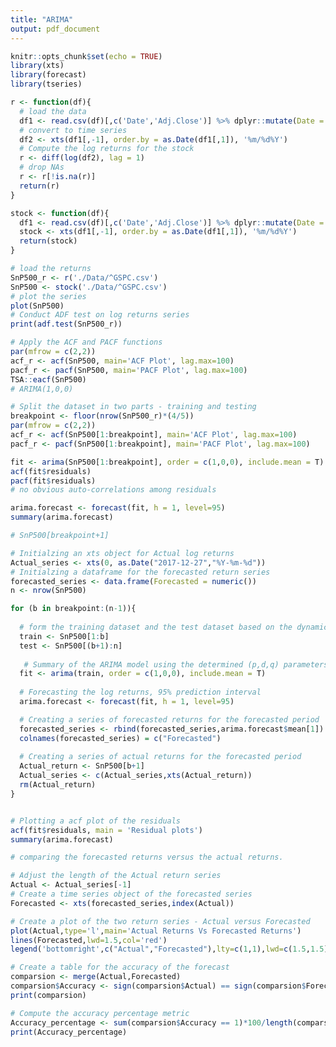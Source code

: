 ```yaml
---
title: "ARIMA"
output: pdf_document
---
```


```r
knitr::opts_chunk$set(echo = TRUE)
library(xts)
library(forecast)
library(tseries)
```
  
```r

r <- function(df){
  # load the data
  df1 <- read.csv(df)[,c('Date','Adj.Close')] %>% dplyr::mutate(Date = lubridate::as_date(Date))
  # convert to time series 
  df2 <- xts(df1[,-1], order.by = as.Date(df1[,1]), '%m/%d%Y')
  # Compute the log returns for the stock
  r <- diff(log(df2), lag = 1)
  # drop NAs
  r <- r[!is.na(r)]
  return(r)
}

stock <- function(df){
  df1 <- read.csv(df)[,c('Date','Adj.Close')] %>% dplyr::mutate(Date = lubridate::as_date(Date))
  stock <- xts(df1[,-1], order.by = as.Date(df1[,1]), '%m/%d%Y')
  return(stock)
}

```

```r
# load the returns
SnP500_r <- r('./Data/^GSPC.csv')
SnP500 <- stock('./Data/^GSPC.csv') 
# plot the series 
plot(SnP500)
# Conduct ADF test on log returns series
print(adf.test(SnP500_r))


```

```r

# Apply the ACF and PACF functions
par(mfrow = c(2,2))
acf_r <- acf(SnP500, main='ACF Plot', lag.max=100)
pacf_r <- pacf(SnP500, main='PACF Plot', lag.max=100)
TSA::eacf(SnP500)
# ARIMA(1,0,0)

```

```r

# Split the dataset in two parts - training and testing
breakpoint <- floor(nrow(SnP500_r)*(4/5))
par(mfrow = c(2,2))
acf_r <- acf(SnP500[1:breakpoint], main='ACF Plot', lag.max=100)
pacf_r <- pacf(SnP500[1:breakpoint], main='PACF Plot', lag.max=100)

fit <- arima(SnP500[1:breakpoint], order = c(1,0,0), include.mean = T)
acf(fit$residuals)
pacf(fit$residuals)
# no obvious auto-correlations among residuals

arima.forecast <- forecast(fit, h = 1, level=95)
summary(arima.forecast)

```

```r

# SnP500[breakpoint+1]

# Initialzing an xts object for Actual log returns
Actual_series <- xts(0, as.Date("2017-12-27","%Y-%m-%d"))
# Initialzing a dataframe for the forecasted return series
forecasted_series <- data.frame(Forecasted = numeric())
n <- nrow(SnP500)

for (b in breakpoint:(n-1)){
  
  # form the training dataset and the test dataset based on the dynamic breakpoint.
  train <- SnP500[1:b]
  test <- SnP500[(b+1):n]
 
   # Summary of the ARIMA model using the determined (p,d,q) parameters
  fit <- arima(train, order = c(1,0,0), include.mean = T)
  
  # Forecasting the log returns, 95% prediction interval 
  arima.forecast <- forecast(fit, h = 1, level=95)

  # Creating a series of forecasted returns for the forecasted period
  forecasted_series <- rbind(forecasted_series,arima.forecast$mean[1])
  colnames(forecasted_series) = c("Forecasted")
  
  # Creating a series of actual returns for the forecasted period
  Actual_return <- SnP500[b+1]
  Actual_series <- c(Actual_series,xts(Actual_return))
  rm(Actual_return)
}



```

```r
# Plotting a acf plot of the residuals
acf(fit$residuals, main = 'Residual plots')
summary(arima.forecast)
```

```r
# comparing the forecasted returns versus the actual returns.

# Adjust the length of the Actual return series
Actual <- Actual_series[-1]
# Create a time series object of the forecasted series
Forecasted <- xts(forecasted_series,index(Actual))

# Create a plot of the two return series - Actual versus Forecasted
plot(Actual,type='l',main='Actual Returns Vs Forecasted Returns')
lines(Forecasted,lwd=1.5,col='red')
legend('bottomright',c("Actual","Forecasted"),lty=c(1,1),lwd=c(1.5,1.5),col=c('black','red'))

# Create a table for the accuracy of the forecast
comparsion <- merge(Actual,Forecasted)
comparsion$Accuracy <- sign(comparsion$Actual) == sign(comparsion$Forecasted)
print(comparsion)

# Compute the accuracy percentage metric
Accuracy_percentage <- sum(comparsion$Accuracy == 1)*100/length(comparsion$Accuracy)
print(Accuracy_percentage)

```









